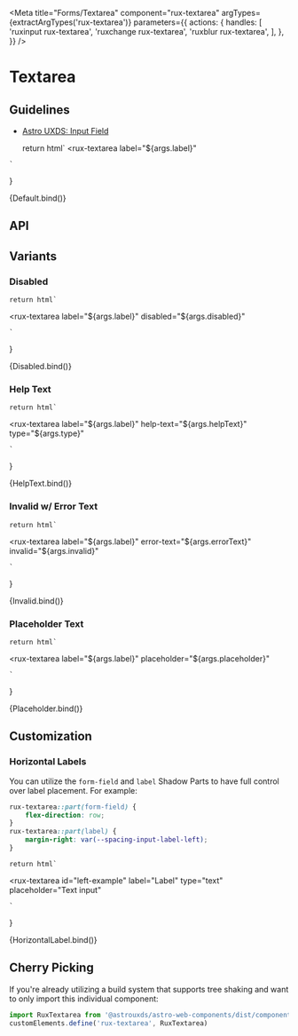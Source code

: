 
<Meta
    title="Forms/Textarea"
    component="rux-textarea"
    argTypes={extractArgTypes('rux-textarea')}
    parameters={{
        actions: {
            handles: [
                'ruxinput rux-textarea',
                'ruxchange rux-textarea',
                'ruxblur rux-textarea',
            ],
        },
    }}
/>

# Textarea

## Guidelines

-   [Astro UXDS: Input Field](https://www.astrouxds.com/components/input-field/)

    return html`
<rux-textarea
    label="${args.label}"
></rux-textarea>
    `
}

<Canvas>
    <Story
        name="Default"
        args={{
            label: 'Textarea label',
        }}
    >
        {Default.bind()}
    </Story>
</Canvas>

## API

<ArgsTable of="rux-textarea" />

## Variants

### Disabled

    return html`
<rux-textarea
    label="${args.label}"
    disabled="${args.disabled}"
></rux-textarea>
    `
}

<Canvas>
    <Story
        name="Disabled"
        args={{
            label: 'Disabled textarea',
            disabled: true,
        }}
    >
        {Disabled.bind()}
    </Story>
</Canvas>

### Help Text

    return html`
<rux-textarea
    label="${args.label}"
    help-text="${args.helpText}"
    type="${args.type}"
></rux-textarea>
    `
}

<Canvas>
    <Story
        name="Help Text"
        args={{
            label: 'Help text',
            helpText: 'Help text',
            type: 'text',
        }}
    >
        {HelpText.bind()}
    </Story>
</Canvas>

### Invalid w/ Error Text

    return html`
<rux-textarea
    label="${args.label}"
    error-text="${args.errorText}"
    invalid="${args.invalid}"
></rux-textarea>
    `
}

<Canvas>
    <Story
        name="Invalid"
        args={{
            invalid: true,
            errorText: 'Field is required',
            label: 'Textarea Field',
        }}
    >
        {Invalid.bind()}
    </Story>
</Canvas>

### Placeholder Text

    return html`
<rux-textarea
    label="${args.label}"
    placeholder="${args.placeholder}"
></rux-textarea>
    `
}

<Canvas>
    <Story
        name="Placeholder"
        args={{
            label: 'Placeholder Text',
            placeholder: 'Placeholder',
        }}
    >
        {Placeholder.bind()}
    </Story>
</Canvas>

## Customization

### Horizontal Labels

You can utilize the `form-field` and `label` Shadow Parts to have full control over label placement. For example:

```css
rux-textarea::part(form-field) {
    flex-direction: row;
}
rux-textarea::part(label) {
    margin-right: var(--spacing-input-label-left);
}
```

    return html`
<style>
    #left-example::part(form-field) {
        flex-direction: row;
    }
    #left-example::part(label) {
        margin-right: var(--spacing-input-label-left);
    }
</style>
<rux-textarea
    id="left-example"
    label="Label"
    type="text"
    placeholder="Text input"
></rux-textarea>
    `
}

<Canvas>
    <Story name="Horizontal Label">{HorizontalLabel.bind()}</Story>
</Canvas>

## Cherry Picking

If you're already utilizing a build system that supports tree shaking and want to only import this individual component:

```js
import RuxTextarea from '@astrouxds/astro-web-components/dist/components/rux-textarea.js'
customElements.define('rux-textarea', RuxTextarea)
```
